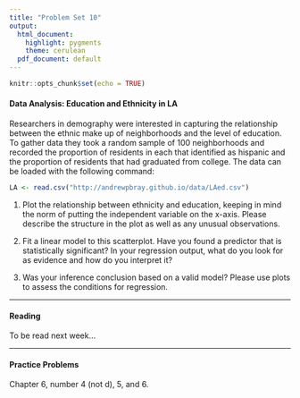 ```yaml
---
title: "Problem Set 10"
output:
  html_document:
    highlight: pygments
    theme: cerulean
  pdf_document: default
---
```


```r
knitr::opts_chunk$set(echo = TRUE)
```


#### Data Analysis: Education and Ethnicity in LA

Researchers in demography were interested in capturing the relationship between
the ethnic make up of neighborhoods and the level of education.  To gather data
they took a random sample of 100 neighborhoods and recorded the proportion of 
residents in each that identified as hispanic and the proportion of residents 
that had graduated from college.  The data can be loaded with the following command:

```r
LA <- read.csv("http://andrewpbray.github.io/data/LAed.csv")
```

1. Plot the relationship between ethnicity and education, keeping in mind the norm
of putting the independent variable on the x-axis.  Please describe the structure
in the plot as well as any unusual observations.


2. Fit a linear model to this scatterplot.  Have you found a predictor that is 
statistically significant?  In your regression output, what do you look for as 
evidence and how do you interpret it?


3.  Was your inference conclusion based on a valid model?  Please use plots to 
assess the conditions for regression.

* * *

#### Reading

To be read next week...

* * * 

#### Practice Problems

Chapter 6, number 4 (not d), 5, and 6.





